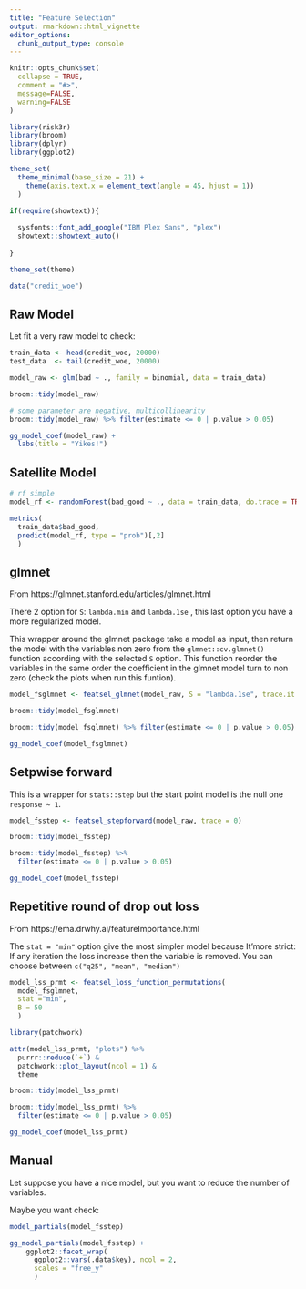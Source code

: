 ```yaml
---
title: "Feature Selection"
output: rmarkdown::html_vignette
editor_options: 
  chunk_output_type: console
---
```


```r
knitr::opts_chunk$set(
  collapse = TRUE,
  comment = "#>",
  message=FALSE, 
  warning=FALSE
)
```

```r
library(risk3r)
library(broom)
library(dplyr)
library(ggplot2)

theme_set(
  theme_minimal(base_size = 21) + 
    theme(axis.text.x = element_text(angle = 45, hjust = 1))
  )

if(require(showtext)){
 
  sysfonts::font_add_google("IBM Plex Sans", "plex")
  showtext::showtext_auto()
   
}

theme_set(theme)

data("credit_woe")
```

## Raw Model

Let fit a very raw model to check:

```r
train_data <- head(credit_woe, 20000)
test_data  <- tail(credit_woe, 20000)

model_raw <- glm(bad ~ ., family = binomial, data = train_data)

broom::tidy(model_raw)

# some parameter are negative, multicollinearity
broom::tidy(model_raw) %>% filter(estimate <= 0 | p.value > 0.05)

gg_model_coef(model_raw) +
  labs(title = "Yikes!")
```

## Satellite Model

```r
# rf simple
model_rf <- randomForest(bad_good ~ ., data = train_data, do.trace = TRUE, ntree = 500)

metrics(
  train_data$bad_good, 
  predict(model_rf, type = "prob")[,2]
  )
```

## glmnet

From https://glmnet.stanford.edu/articles/glmnet.html

There 2 option for `S`: `lambda.min` and `lambda.1se` , this last option
you have a more regularized model.

This wrapper around the glmnet package take a model as input, then return the
model with the variables non zero from the `glmnet::cv.glmnet()` function 
according with the selected `S` option. This function reorder the variables 
in the same order the coefficient in the glmnet model turn to non zero 
(check the plots when run this funtion).

```r
model_fsglmnet <- featsel_glmnet(model_raw, S = "lambda.1se", trace.it = FALSE)

broom::tidy(model_fsglmnet)

broom::tidy(model_fsglmnet) %>% filter(estimate <= 0 | p.value > 0.05)

gg_model_coef(model_fsglmnet)
```

## Setpwise forward

This is a wrapper for `stats::step` but the start point model is the null one
`response ~ 1`.

```r
model_fsstep <- featsel_stepforward(model_raw, trace = 0)

broom::tidy(model_fsstep)

broom::tidy(model_fsstep) %>%
  filter(estimate <= 0 | p.value > 0.05)

gg_model_coef(model_fsstep)
```

## Repetitive round of drop out loss

From https://ema.drwhy.ai/featureImportance.html

The `stat = "min"` option give the most simpler model because It'more strict:
If any iteration the loss increase then the variable is removed. You can choose
between `c("q25", "mean", "median")`

```r
model_lss_prmt <- featsel_loss_function_permutations(
  model_fsglmnet, 
  stat ="min",
  B = 50
  )

library(patchwork)

attr(model_lss_prmt, "plots") %>% 
  purrr::reduce(`+`) &
  patchwork::plot_layout(ncol = 1) &
  theme

broom::tidy(model_lss_prmt)

broom::tidy(model_lss_prmt) %>% 
  filter(estimate <= 0 | p.value > 0.05)

gg_model_coef(model_lss_prmt)
```

## Manual

Let suppose you have a nice model, but you want to reduce the number of variables.

Maybe you want check:

```r
model_partials(model_fsstep)

gg_model_partials(model_fsstep) +
    ggplot2::facet_wrap(
      ggplot2::vars(.data$key), ncol = 2,
      scales = "free_y"
      )
```



